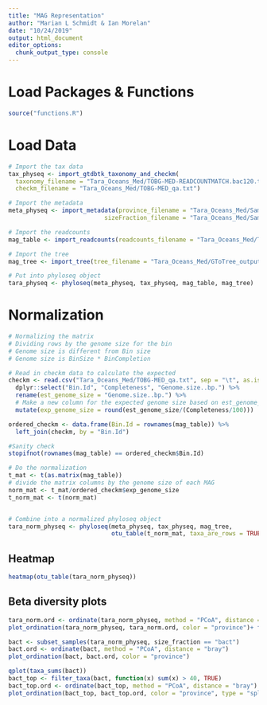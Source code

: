 ```yaml
---
title: "MAG Representation"
author: "Marian L Schmidt & Ian Morelan"
date: "10/24/2019"
output: html_document
editor_options: 
  chunk_output_type: console
---
```


# Load Packages & Functions
```r
source("functions.R")

```



# Load Data

```r
# Import the tax data
tax_physeq <- import_gtdbtk_taxonomy_and_checkm(
  taxonomy_filename = "Tara_Oceans_Med/TOBG-MED-READCOUNTMATCH.bac120.tsv",
  checkm_filename = "Tara_Oceans_Med/TOBG-MED_qa.txt")

# Import the metadata
meta_physeq <- import_metadata(province_filename = "Tara_Oceans_Med/Sample-Province.tsv", 
                           sizeFraction_filename = "Tara_Oceans_Med/Sample-SizeFraction.tsv")

# Import the readcounts
mag_table <- import_readcounts(readcounts_filename = "Tara_Oceans_Med/TOBG-MED-TOTAL.readcounts")

# Import the tree
mag_tree <- import_tree(tree_filename = "Tara_Oceans_Med/GToTree_output.newick")

# Put into phyloseq object 
tara_physeq <- phyloseq(meta_physeq, tax_physeq, mag_table, mag_tree)
```

# Normalization
```r
# Normalizing the matrix 
# Dividing rows by the genome size for the bin
# Genome size is different from Bin size
# Genome size is BinSize * BinCompletion

# Read in checkm data to calculate the expected 
checkm <- read.csv("Tara_Oceans_Med/TOBG-MED_qa.txt", sep = "\t", as.is = TRUE) %>%
  dplyr::select("Bin.Id", "Completeness", "Genome.size..bp.") %>%
  rename(est_genome_size = "Genome.size..bp.") %>%
  # Make a new column for the expected genome size based on est_genome_size * completeness
  mutate(exp_genome_size = round(est_genome_size/(Completeness/100)))

ordered_checkm <- data.frame(Bin.Id = rownames(mag_table)) %>%
  left_join(checkm, by = "Bin.Id")

#Sanity check 
stopifnot(rownames(mag_table) == ordered_checkm$Bin.Id)

# Do the normalization
t_mat <- t(as.matrix(mag_table))
# divide the matrix columns by the genome size of each MAG
norm_mat <- t_mat/ordered_checkm$exp_genome_size
t_norm_mat <- t(norm_mat)


# Combine into a normalized phyloseq object
tara_norm_physeq <- phyloseq(meta_physeq, tax_physeq, mag_tree, 
                             otu_table(t_norm_mat, taxa_are_rows = TRUE))
```



## Heatmap

```r
heatmap(otu_table(tara_norm_physeq))
```

## Beta diversity plots

```r
tara_norm.ord <- ordinate(tara_norm_physeq, method = "PCoA", distance = "bray")
plot_ordination(tara_norm_physeq, tara_norm.ord, color = "province")+ facet_wrap(~size_fraction)

bact <- subset_samples(tara_norm_physeq, size_fraction == "bact")
bact.ord <- ordinate(bact, method = "PCoA", distance = "bray")
plot_ordination(bact, bact.ord, color = "province")

qplot(taxa_sums(bact))
bact_top <- filter_taxa(bact, function(x) sum(x) > 40, TRUE)
bact_top.ord <- ordinate(bact_top, method = "PCoA", distance = "bray")
plot_ordination(bact_top, bact_top.ord, color = "province", type = "split", label = "Genus")


```

